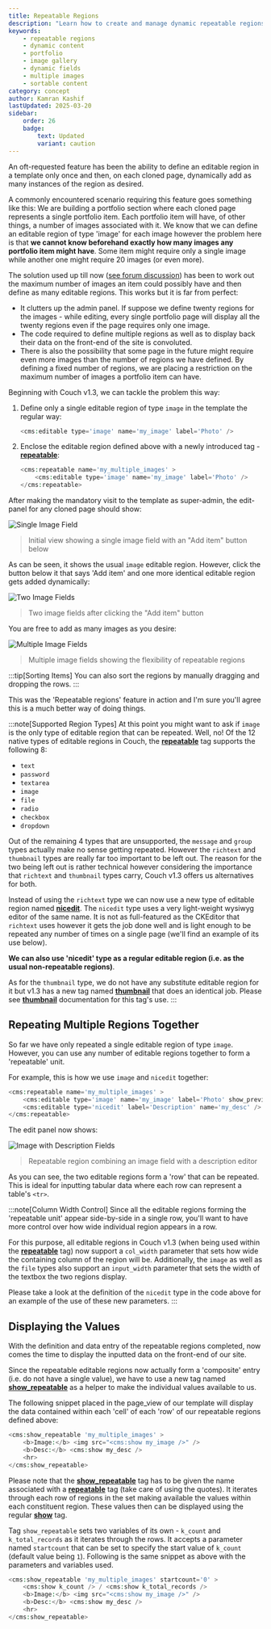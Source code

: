 ```yaml
---
title: Repeatable Regions
description: "Learn how to create and manage dynamic repeatable regions in CouchCMS templates"
keywords:
    - repeatable regions
    - dynamic content
    - portfolio
    - image gallery
    - dynamic fields
    - multiple images
    - sortable content
category: concept
author: Kamran Kashif
lastUpdated: 2025-03-20
sidebar:
    order: 26
    badge:
        text: Updated
        variant: caution
---
```



An oft-requested feature has been the ability to define an editable region in a template only once and then, on each cloned page, dynamically add as many instances of the region as desired.

A commonly encountered scenario requiring this feature goes something like this: We are building a portfolio section where each cloned page represents a single portfolio item. Each portfolio item will have, of other things, a number of images associated with it. We know that we can define an editable region of type 'image' for each image however the problem here is that **we cannot know beforehand exactly how many images any portfolio item might have**. Some item might require only a single image while another one might require 20 images (or even more).

The solution used up till now ([see forum discussion](https://www.couchcms.com/forum/viewtopic.php?p=790#p790)) has been to work out the maximum number of images an item could possibly have and then define as many editable regions. This works but it is far from perfect:

- It clutters up the admin panel. If suppose we define twenty regions for the images - while editing, every single portfolio page will display all the twenty regions even if the page requires only one image.
- The code required to define multiple regions as well as to display back their data on the front-end of the site is convoluted.
- There is also the possibility that some page in the future might require even more images than the number of regions we have defined. By defining a fixed number of regions, we are placing a restriction on the maximum number of images a portfolio item can have.

Beginning with Couch v1.3, we can tackle the problem this way:

<Steps>

1. Define only a single editable region of type `image` in the template the regular way:

    ```php title="Basic Image Region"
    <cms:editable type='image' name='my_image' label='Photo' />
    ```

2. Enclose the editable region defined above with a newly introduced tag - [**repeatable**](../../tags-reference/repeatable/):

    ```php title="Repeatable Image Region"
    <cms:repeatable name='my_multiple_images' >
        <cms:editable type='image' name='my_image' label='Photo' />
    </cms:repeatable>
    ```

</Steps>

After making the mandatory visit to the template as super-admin, the edit-panel for any cloned page should show:

![Single Image Field](../../../assets/img/contents/repeatable-regions-1.png)

> Initial view showing a single image field with an "Add item" button below

As can be seen, it shows the usual `image` editable region. However, click the button below it that says 'Add item' and one more identical editable region gets added dynamically:

![Two Image Fields](../../../assets/img/contents/repeatable-regions-2.png)

> Two image fields after clicking the "Add item" button

You are free to add as many images as you desire:

![Multiple Image Fields](../../../assets/img/contents/repeatable-regions-3.png)

> Multiple image fields showing the flexibility of repeatable regions

:::tip[Sorting Items]
You can also sort the regions by manually dragging and dropping the rows.
:::

This was the 'Repeatable regions' feature in action and I'm sure you'll agree this is a much better way of doing things.

:::note[Supported Region Types]
At this point you might want to ask if `image` is the only type of editable region that can be repeated.
Well, no! Of the 12 native types of editable regions in Couch, the [**repeatable**](../../tags-reference/repeatable/) tag supports the following 8:

- `text`
- `password`
- `textarea`
- `image`
- `file`
- `radio`
- `checkbox`
- `dropdown`

Out of the remaining 4 types that are unsupported, the `message` and `group` types actually make no sense getting repeated. However the `richtext` and `thumbnail` types are really far too important to be left out. The reason for the two being left out is rather technical however considering the importance that `richtext` and `thumbnail` types carry, Couch v1.3 offers us alternatives for both.

Instead of using the `richtext` type we can now use a new type of editable region named [**nicedit**](../../tags-reference/editable/nicedit/). The `nicedit` type uses a very light-weight wysiwyg editor of the same name. It is not as full-featured as the CKEditor that `richtext` uses however it gets the job done well and is light enough to be repeated any number of times on a single page (we'll find an example of its use below).

**We can also use 'nicedit' type as a regular editable region (i.e. as the usual non-repeatable regions)**.

As for the `thumbnail` type, we do not have any substitute editable region for it but v1.3 has a new tag named [**thumbnail**](../../tags-reference/thumbnail/) that does an identical job. Please see [**thumbnail**](../../tags-reference/thumbnail/) documentation for this tag's use.
:::

## Repeating Multiple Regions Together

So far we have only repeated a single editable region of type `image`. However, you can use any number of editable regions together to form a 'repeatable' unit.

For example, this is how we use `image` and `nicedit` together:

```php title="Image with Description"
<cms:repeatable name='my_multiple_images' >
    <cms:editable type='image' name='my_image' label='Photo' show_preview='1' preview_width='150' input_width='200' col_width='300' />
    <cms:editable type='nicedit' label='Description' name='my_desc' />
</cms:repeatable>
```

The edit panel now shows:

![Image with Description Fields](../../../assets/img/contents/repeatable-regions-4.png)

> Repeatable region combining an image field with a description editor

As you can see, the two editable regions form a 'row' that can be repeated. This is ideal for inputting tabular data where each row can represent a table's `<tr>`.

:::note[Column Width Control]
Since all the editable regions forming the 'repeatable unit' appear side-by-side in a single row, you'll want to have more control over how wide individual region appears in a row.

For this purpose, all editable regions in Couch v1.3 (when being used within the [**repeatable**](../../tags-reference/repeatable/) tag) now support a `col_width` parameter that sets how wide the containing column of the region will be. Additionally, the `image` as well as the `file` types also support an `input_width` parameter that sets the width of the textbox the two regions display.

Please take a look at the definition of the `nicedit` type in the code above for an example of the use of these new parameters.
:::

## Displaying the Values

With the definition and data entry of the repeatable regions completed, now comes the time to display the inputted data on the front-end of our site.

Since the repeatable editable regions now actually form a 'composite' entry (i.e. do not have a single value), we have to use a new tag named [**show_repeatable**](../../tags-reference/show_repeatable/) as a helper to make the individual values available to us.

The following snippet placed in the page_view of our template will display the data contained within each 'cell' of each 'row' of our repeatable regions defined above:

```php title="Basic Display"
<cms:show_repeatable 'my_multiple_images' >
    <b>Image:</b> <img src="<cms:show my_image />" /> 
    <b>Desc:</b> <cms:show my_desc />
    <hr>
</cms:show_repeatable>
```

Please note that the [**show_repeatable**](../../tags-reference/show_repeatable/) tag has to be given the name associated with a [**repeatable**](../../tags-reference/repeatable/) tag (take care of using the quotes).
It iterates through each row of regions in the set making available the values within each constituent region. These values then can be displayed using the regular [**show**](../../tags-reference/show/) tag.

Tag `show_repeatable` sets two variables of its own - `k_count` and `k_total_records` as it iterates through the rows. It accepts a parameter named `startcount` that can be set to specify the start value of `k_count` (default value being `1`). Following is the same snippet as above with the parameters and variables used.

```php title="Display with Counter"
<cms:show_repeatable 'my_multiple_images' startcount='0' >
    <cms:show k_count /> / <cms:show k_total_records />
    <b>Image:</b> <img src="<cms:show my_image />" /> 
    <b>Desc:</b> <cms:show my_desc />
    <hr>
</cms:show_repeatable>
```

